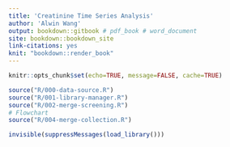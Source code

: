 ```yaml
---
title: 'Creatinine Time Series Analysis'
author: 'Alwin Wang'
output: bookdown::gitbook # pdf_book # word_document
site: bookdown::bookdown_site
link-citations: yes
knit: "bookdown::render_book"
---
```


<!-- 
Edit these lines as appropriate.
* The actual content is in several Rmd files.
* Edit the _bookdown.yml file to set the order in which you'd like them to appear. 
* Ensure you have installed the knitr and bookdown packages for R.
* Also ensure LaTeX is installed on your computer.
-->

```r
knitr::opts_chunk$set(echo=TRUE, message=FALSE, cache=TRUE)

source("R/000-data-source.R")
source("R/001-library-manager.R")
source("R/002-merge-screening.R")
# Flowchart
source("R/004-merge-collection.R")

invisible(suppressMessages(load_library()))
```